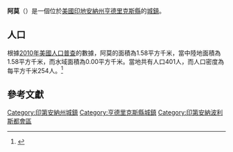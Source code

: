 {{noteTA
|G1=USState
|G2=地名
|G3=Unit
}}
{{Infobox settlement
|name            = 阿莫
|native_name = Amo
|settlement_type          = [[鎮|城鎮]]
|image_skyline            = Amo IN.jpg
|imagesize                = 250px
|image_map                = Hendricks County Indiana Incorporated and Unincorporated areas Amo Highlighted 1801450.svg
|mapsize                  = 250px
|subdivision_type         = [[世界政區索引|國家]]
|subdivision_type1        = [[美国州份|州份]]
|subdivision_type2        = [[印地安納州行政區劃|縣]]
|subdivision_name         = [[美国|美国]]
|subdivision_name1        = [[印地安納州|印地安納州]]
|subdivision_name2        = [[亨德里克斯縣_(印地安納州)|亨德里克斯縣]]
|elevation_ft             = 823
|elevation_m              = 251
|timezone                 = [[北美东部时区|EST]]
|area_total_km2           = 1.58
|area_land_km2            = 1.58
|area_water_km2           = 0.00
|area_total_sq_mi         = 
|area_land_sq_mi          = 
|area_water_sq_mi         = 
|population_as_of         = [[2010年美國人口普查|2010]]
|population_footnotes     = 
|population_total         = 401
|population_density_km2   = auto
|population_density_sq_mi = auto
|utc_offset               = -5
|coordinates              = {{coord|39|41|19|N|86|36|47|W|display=inline,title}}
| coor_pinpoint           = 
| coordinates_footnotes   = 
|timezone_DST             = EST
|utc_offset_DST           = -5
|postal_code_type         = [[美國郵區編號|郵區編號]]
|postal_code              = 46103
|area_code                = {{link-en|电话区号317|Area code 317|317}}
|blank_name = [[地名信息系统|GNIS ID]]
|blank_info = 430143<ref name="GNIS">{{cite gnis|430143|Amo}}</ref>
}}
'''阿莫'''（{{lang-en|Amo}}）是一個位於[[美國|美國]][[印地安納州|印地安納州]][[亨德里克斯縣_(印地安納州)|亨德里克斯縣]]的[[鎮|城鎮]]。

== 人口 ==
根據[[2010年美國人口普查|2010年美國人口普查]]的數據，阿莫的面積為1.58平方千米，當中陸地面積為1.58平方千米，而水域面積為0.00平方千米。當地共有人口401人，而人口密度為每平方千米254人。<ref name="GR8">{{cite web|url=http://factfinder2.census.gov|publisher=[[美国人口调查局|美国人口调查局]]|accessdate=2011-05-14|title=American FactFinder|archive-date=2013-09-11|archive-url=https://web.archive.org/web/20130911234518/http://factfinder2.census.gov/|dead-url=no}}</ref>

== 參考文獻 ==
{{reflist}}

{{亨德里克斯縣 (印地安納州)}}

{{DEFAULTSORT:Amo, Indiana}}
[[Category:印第安納州城鎮|Category:印第安納州城鎮]]
[[Category:亨德里克斯縣城鎮|Category:亨德里克斯縣城鎮]]
[[Category:印第安納波利斯都會區|Category:印第安納波利斯都會區]]

{{Indiana-geo-stub}}